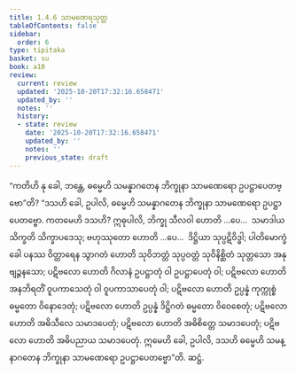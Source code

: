```yaml
---
title: 1.4.6 သာမဏေရသုတ္တ
tableOfContents: false
sidebar:
  order: 6
type: tipitaka
basket: su
book: a10
review:
  current: review
  updated: '2025-10-20T17:32:16.658471'
  updated_by: ''
  notes: ''
  history:
  - state: review
    date: '2025-10-20T17:32:16.658471'
    updated_by: ''
    notes: ''
    previous_state: draft
---
```



<DynamicBreadcrumb />


<ReviewStatus review={frontmatter.review} showDetails={true} />

<HypothesisAnnotation frontmatter={frontmatter} />

<Division number="36" book="a10" e="ch" v="17" p="314">

<Paragraph number="278" book="a10">
“ကတိဟိ နု ခေါ, ဘန္တေ, ဓမ္မေဟိ သမန္နာဂတေန ဘိက္ခုနာ သာမဏေရော ဥပဋ္ဌာပေတဗ္ဗော”တိ? “ဒသဟိ ခေါ, ဥပါလိ, ဓမ္မေဟိ သမန္နာဂတေန ဘိက္ခုနာ သာမဏေရော ဥပဋ္ဌာပေတဗ္ဗော. ကတမေဟိ ဒသဟိ? ဣဓုပါလိ, ဘိက္ခု သီလဝါ ဟောတိ …ပေ…  သမာဒါယ သိက္ခတိ သိက္ခာပဒေသု; ဗဟုဿုတော ဟောတိ …ပေ…  ဒိဋ္ဌိယာ သုပ္ပဋိဝိဒ္ဓါ; ပါတိမောက္ခံ ခေါ ပနဿ ဝိတ္ထာရေန သွာဂတံ ဟောတိ သုဝိဘတ္တံ သုပ္ပဝတ္တံ သုဝိနိစ္ဆိတံ သုတ္တသော အနုဗျဉ္ဇနသော; ပဋိဗလော ဟောတိ ဂိလာနံ ဥပဋ္ဌာတုံ ဝါ ဥပဋ္ဌာပေတုံ ဝါ; ပဋိဗလော ဟောတိ အနဘိရတိံ ဝူပကာသေတုံ ဝါ ဝူပကာသာပေတုံ ဝါ; ပဋိဗလော ဟောတိ ဥပ္ပန္နံ ကုက္ကုစ္စံ ဓမ္မတော ဝိနောဒေတုံ; ပဋိဗလော ဟောတိ ဥပ္ပန္နံ ဒိဋ္ဌိဂတံ ဓမ္မတော ဝိဝေစေတုံ; ပဋိဗလော ဟောတိ အဓိသီလေ သမာဒပေတုံ; ပဋိဗလော ဟောတိ အဓိစိတ္တေ သမာဒပေတုံ; ပဋိဗလော ဟောတိ အဓိပညာယ သမာဒပေတုံ. ဣမေဟိ ခေါ, ဥပါလိ, ဒသဟိ ဓမ္မေဟိ သမန္နာဂတေန ဘိက္ခုနာ သာမဏေရော ဥပဋ္ဌာပေတဗ္ဗော”တိ.

</Paragraph>
</Division>

<Paragraph number="279" type="center" book="a10">
ဆဋ္ဌံ.
</Paragraph>